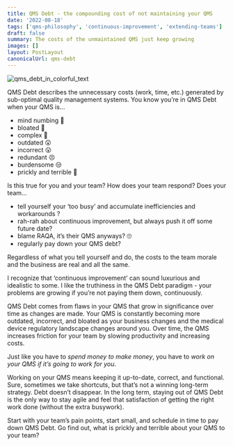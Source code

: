 ```yaml
---
title: QMS Debt - the compounding cost of not maintaining your QMS
date: '2022-08-18'
tags: ['qms-philosophy', 'continuous-improvement', 'extending-teams']
draft: false
summary: The costs of the unmaintained QMS just keep growing
images: []
layout: PostLayout
canonicalUrl: qms-debt
---
```


![qms_debt_in_colorful_text](/static/images/qms_debt-2x-50.jpg)

QMS Debt describes the unnecessary costs (work, time, etc.) generated by sub-optimal quality management systems. You know you’re in QMS Debt when your QMS is…

- mind numbing 🥱
- bloated 🤨
- complex 🤔
- outdated 😲
- incorrect 😮
- redundant 😣
- burdensome 😒
- prickly and terrible 👺

Is this true for you and your team? How does your team respond? Does your team…

- tell yourself your ‘too busy’ and accumulate inefficiencies and workarounds ?
- rah-rah about continuous improvement, but always push it off some future date?
- blame RAQA, it’s their QMS anyways? 🙄
- regularly pay down your QMS debt?

Regardless of what you tell yourself and do, the costs to the team morale and the business are real and all the same.

I recognize that ‘continuous improvement’ can sound luxurious and idealistic to some. I like the truthiness in the QMS Debt paradigm - your problems are growing if you’re not paying them down, continuously.

QMS Debt comes from flaws in your QMS that grow in significance over time as changes are made. Your QMS is constantly becoming more outdated, incorrect, and bloated as your business changes and the medical device regulatory landscape changes around you. Over time, the QMS increases friction for your team by slowing productivity and increasing costs.

Just like you have to _spend money to make money_, you have to _work on your QMS if it’s going to work for you_.

Working on your QMS means keeping it up-to-date, correct, and functional. Sure, sometimes we take shortcuts, but that’s not a winning long-term strategy. Debt doesn’t disappear. In the long term, staying out of QMS Debt is the only way to stay agile and feel that satisfaction of getting the right work done (without the extra busywork).

Start with your team’s pain points, start small, and schedule in time to pay down QMS Debt. Go find out, what is prickly and terrible about your QMS to your team?
